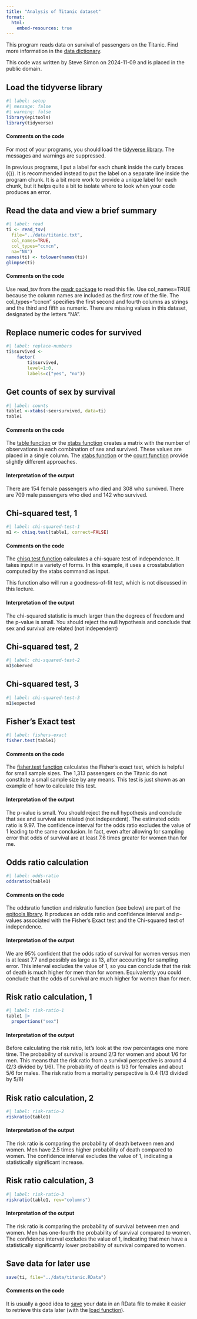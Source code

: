```yaml
---
title: "Analysis of Titanic dataset"
format: 
  html:
    embed-resources: true
---
```


This program reads data on survival of passengers on the Titanic. Find more
information in the [data dictionary][dd].

[dd]: https://github.com/pmean/data/blob/main/files/titanic.yaml

This code was written by Steve Simon on 2024-11-09 and is placed in the public
domain.

## Load the tidyverse library

```r
#| label: setup
#| message: false
#| warning: false
library(epitools)
library(tidyverse)
```

#### Comments on the code

For most of your programs, you should load the [tidyverse library][tid1]. The messages and warnings are suppressed.

[tid1]: https://www.tidyverse.org/

In previous programs, I put a label for each chunk inside the curly braces ({}).
It is recommended instead to put the label on a separate line inside the program
chunk. It is a bit more work to provide a unique label for each chunk, but it
helps quite a bit to isolate where to look when your code produces an error.

## Read the data and view a brief summary

```r
#| label: read
ti <- read_tsv(
  file="../data/titanic.txt",
  col_names=TRUE,
  col_types="ccncn",
  na="NA")
names(ti) <- tolower(names(ti))
glimpse(ti)
```

#### Comments on the code

Use read_tsv from the [readr package][rea1] to  read this file. Use 
col_names=TRUE because the column names are included as the first row of the 
file. The col_types="ccncn" specifies the first second and fourth columns as
strings and the third and fifth as numeric. There are missing values in this
dataset, designated by the letters "NA".

[rea1]: https://readr.tidyverse.org/

## Replace numeric codes for survived

```r
#| label: replace-numbers
ti$survived <-
	factor(
		ti$survived,
		level=1:0,
		labels=c("yes", "no"))
```

## Get counts of sex by survival

```r
#| label: counts
table1 <-xtabs(~sex+survived, data=ti)
table1
```

#### Comments on the code

The [table function][tab1] or the [xtabs function][xta1] creates a matrix with the number of observations in each combination of sex and survived. These values are placed in a single column. The [xtabs function][xta1] or the [count function][cou1] provide slightly different approaches.

[cou1]: https://dplyr.tidyverse.org/reference/count.html
[tab1]: https://stat.ethz.ch/R-manual/R-devel/library/base/html/table.html
[xta1]: https://stat.ethz.ch/R-manual/R-devel/library/stats/html/xtabs.html

#### Interpretation of the output

There are 154 female passengers who died and 308 who survived. There are 709 male passengers who died and 142 who survived.

## Chi-squared test, 1

```r
#| label: chi-squared-test-1
m1 <- chisq.test(table1, correct=FALSE)
```

#### Comments on the code

The [chisq.test function][chi1] calculates a chi-square test of independence. It
takes input in a variety of forms. In this example, it uses a crosstabulation
computed by the xtabs command as input.

This function also will run a goodness-of-fit test, which is not discussed in 
this lecture.

[chi1]: https://stat.ethz.ch/R-manual/R-devel/library/stats/html/chisq.test.html

#### Interpretation of the output

The chi-squared statistic is much larger than the degrees of freedom and the
p-value is small. You should reject the null hypothesis and conclude that sex
and survival are related (not independent)

## Chi-squared test, 2

```r
#| label: chi-squared-test-2
m1$oberved
```

## Chi-squared test, 3

```r
#| label: chi-squared-test-3
m1$expected
```

## Fisher's Exact test

```r
#| label: fishers-exact
fisher.test(table1)
```

#### Comments on the code

The [fisher.test function][fis1] calculates the Fisher's exact test, which is
helpful for small sample sizes. The 1,313 passengers on the Titanic do not
constitute a small sample size by any means. This test is just shown as an 
example of how to calculate this test. 

[fis1]: https://stat.ethz.ch/R-manual/R-devel/library/stats/html/fisher.test.html

#### Interpretation of the output

The p-value is small. You should reject the null hypothesis and conclude that 
sex and survival are related (not independent). The estimated odds ratio is 
9.97. The confidence interval for the odds ratio excludes the value of 1 
leading to the same conclusion. In fact, even after allowing for sampling error
that odds of survival are at least 7.6 times greater for women than for me.

## Odds ratio calculation

```r
#| label: odds-ratio
oddsratio(table1)
```

#### Comments on the code

The oddsratio function and riskratio function (see below) are part of the 
[epitools library][epi1]. It produces an odds ratio and confidence interval 
and p-values associated with the Fisher's Exact test and the Chi-squared test of
independence.

[epi1]: https://cran.r-project.org/web/packages/epitools/epitools.pdf

#### Interpretation of the output

We are 95% confident that the odds ratio of survival for women versus men is at
least 7.7 and possibly as large as 13, after accounting for sampling error. 
This interval excludes the value of 1, so you can conclude that the risk of 
death is much higher for men than for women. Equivalently you could conclude 
that the odds of survival are much higher for women than for men.

## Risk ratio calculation, 1

```r
#| label: risk-ratio-1
table1 |>
  proportions("sex")
```

#### Interpretation of the output

Before calculating the risk ratio, let's look at the row percentages one more 
time. The probability of survival is around 2/3 for women and about 1/6 for men. This means that the risk ratio from a survival perspective is around 4 (2/3 divided by 1/6). The probability of death is 1/3 for females and about 5/6 for males. The risk ratio from a mortality perspective is 0.4 (1/3 divided by 5/6)

## Risk ratio calculation, 2

```r
#| label: risk-ratio-2
riskratio(table1)
```

#### Interpretation of the output

The risk ratio is comparing the probability of death between men and women. Men have 2.5 times higher probability of death compared to women. The confidence interval excludes the value of 1, indicating a statistically significant increase.

## Risk ratio calculation, 3

```r
#| label: risk-ratio-3
riskratio(table1, rev="columns")
```

#### Interpretation of the output

The risk ratio is comparing the probability of survival between men and women. Men has one-fourth the probability of survival compared to women. The confidence interval excludes the value of 1, indicating that men have a statistically significantly lower probability of survival compared to women. 

## Save data for later use

```r
save(ti, file="../data/titanic.RData")
```

#### Comments on the code

It is usually a good idea to [save][sav1] your data in an RData file to make it
easier to retrieve this data later (with the [load function][loa1]).

[sav1]: https://stat.ethz.ch/R-manual/R-devel/library/base/html/save.html
[loa1]: https://stat.ethz.ch/R-manual/R-devel/library/base/html/save.html
